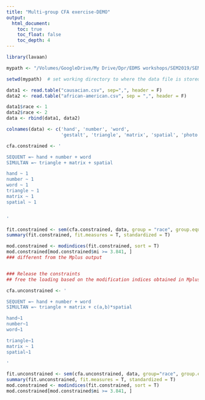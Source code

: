 ```yaml
---
title: "Multi-group CFA exercise-DEMO"
output:
  html_document:
    toc: true
    toc_float: false
    toc_depth: 4
---
```


```r
library(lavaan)
```

```r
mypath <- "/Volumes/GoogleDrive/My Drive/Dpr/EDMS workshops/SEM2019/SEM First Course Mplus 2019/Mplus Solutions"
```

```r
setwd(mypath)  # set working directory to where the data file is stored

data1 <- read.table("causacian.csv", sep=",", header = F)
data2 <- read.table("african-american.csv", sep = ",", header = F)

data1$race <- 1
data2$race <- 2
data <- rbind(data1, data2)

colnames(data) <- c('hand', 'number', 'word',
                    'gestalt', 'triangle', 'matrix', 'spatial', 'photo','race')

cfa.constrained <- '

SEQUENT =~ hand + number + word
SIMULTAN =~ triangle + matrix + spatial

hand ~ 1
number ~ 1
word ~ 1
triangle ~ 1
matrix ~ 1
spatial ~ 1


'

fit.constrained <- sem(cfa.constrained, data, group = "race", group.equal = c("loadings"))
summary(fit.constrained, fit.measures = T, standardized = T)

mod.constrained <- modindices(fit.constrained, sort = T)
mod.constrained[mod.constrained$mi >= 3.841, ]   
### different from the Mplus output


### Release the constraints
## free the loading based on the modification indices obtained in Mplus (to be consistent with your practice in class)

cfa.unconstrained <- '

SEQUENT =~ hand + number + word
SIMULTAN =~ triangle + matrix + c(a,b)*spatial

hand~1
number~1
word~1

triangle~1
matrix ~ 1
spatial~1

'

fit.unconstrained <- sem(cfa.unconstrained, data, group="race", group.equal=c("loadings"))
summary(fit.unconstrained, fit.measures = T, standardized = T)
mod.constrained <- modindices(fit.constrained, sort = T)
mod.constrained[mod.constrained$mi >= 3.841, ]

```


